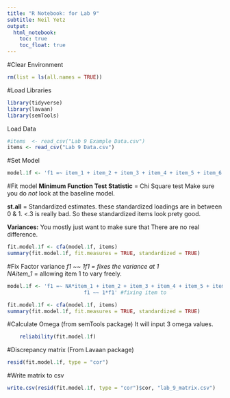 ```yaml
---
title: "R Notebook: for Lab 9"
subtitle: Neil Yetz
output: 
  html_notebook:
    toc: true
    toc_float: true
---
```

#Clear Environment
```r
rm(list = ls(all.names = TRUE))
```

#Load Libraries
```r
library(tidyverse)
library(lavaan)
library(semTools)
```

Load Data
```r

#items  <- read_csv("Lab 9 Example Data.csv")
items <- read_csv("Lab 9 Data.csv")


```

#Set Model
```r
model.1f <- 'f1 =~ item_1 + item_2 + item_3 + item_4 + item_5 + item_6'
```


#Fit model
**Minimum Function Test Statistic** =  Chi Square test
Make sure you do *not* look at the baseline model.

**st.all** = Standardized estimates. these standardized loadings are in between 0 & 1. <.3 is really bad. So these standardized items look prety good.

**Variances:** You mostly just want to make sure that There are no real difference. 
```r
fit.model.1f <- cfa(model.1f, items)
summary(fit.model.1f, fit.measures = TRUE, standardized = TRUE)
```

#Fix Factor variance
<i> f1 ~~ 1*f1 </i> = fixes the variance at 1  
<i> NA*item_1 </i> = allowing item 1 to vary freely. 
```r
model.1f <- 'f1 =~ NA*item_1 + item_2 + item_3 + item_4 + item_5 + item_6
            	         f1 ~~ 1*f1' #fixing item to 

fit.model.1f <- cfa(model.1f, items)
summary(fit.model.1f, fit.measures = TRUE, standardized = TRUE)
```

#Calculate Omega (from semTools package)
It will input 3 omega values. 
```r
	reliability(fit.model.1f)
```


#Discrepancy matrix (From Lavaan package)
```r
resid(fit.model.1f, type = "cor")
```


#Write matrix to csv
```r
write.csv(resid(fit.model.1f, type = "cor")$cor, "lab_9_matrix.csv")
```


